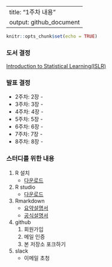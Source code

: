 

---
title: "1주차 내용"
output: github_document
---

```r
knitr::opts_chunk$set(echo = TRUE)
```


### 도서 결정
[Introduction to Statistical Learning(ISLR)](http://www-bcf.usc.edu/~gareth/ISL/)

### 발표 결정

- 2주차: 2장 - 
- 3주차: 3장 - 
- 4주차: 4장 - 
- 5주차: 5장 - 
- 6주차: 6장 - 
- 7주차: 7장 - 
- 8주차: 8장 - 


### 스터디를 위한 내용

1. R 설치
    - [다운로드](https://www.r-project.org/)

1. R studio
    - [다운로드](https://www.rstudio.com/)

1. Rmarkdown
    - [요약설명서](https://www.rstudio.com/wp-content/uploads/2016/03/rmarkdown-cheatsheet-2.0.pdf)
    - [공식설명서](http://rmarkdown.rstudio.com/lesson-1.html)
  
1. github
    1. 회원가입
    1. 메일 인증
    1. 본 저장소 포크하기
  
1. slack
    - 이메일 초청
